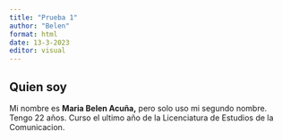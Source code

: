 ```yaml
---
title: "Prueba 1"
author: "Belen"
format: html
date: 13-3-2023
editor: visual
---
```


## Quien soy

Mi nombre es **Maria Belen Acuña,** pero solo uso mi segundo nombre. Tengo 22 años. Curso el ultimo año de la Licenciatura de Estudios de la Comunicacion.
